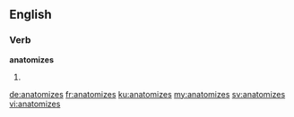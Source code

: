 ==English==

===Verb===
'''anatomizes'''

# {{third-person singular of|anatomize}}

[[de:anatomizes]]
[[fr:anatomizes]]
[[ku:anatomizes]]
[[my:anatomizes]]
[[sv:anatomizes]]
[[vi:anatomizes]]